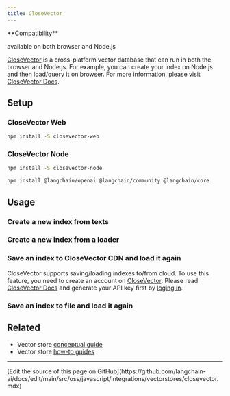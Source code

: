 ```yaml
---
title: CloseVector
---
```


<Tip>
**Compatibility**

available on both browser and Node.js
</Tip>

[CloseVector](https://closevector.getmegaportal.com/) is a cross-platform vector database that can run in both the browser and Node.js. For example, you can create your index on Node.js and then load/query it on browser. For more information, please visit [CloseVector Docs](https://closevector-docs.getmegaportal.com/).

## Setup

### CloseVector Web

```bash npm
npm install -S closevector-web
```
### CloseVector Node

```bash npm
npm install -S closevector-node
```

<IntegrationInstallTooltip/>

```bash npm
npm install @langchain/openai @langchain/community @langchain/core
```

## Usage

### Create a new index from texts


<Closevector />

### Create a new index from a loader


<ClosevectorFromdocs />

### Save an index to CloseVector CDN and load it again

CloseVector supports saving/loading indexes to/from cloud. To use this feature, you need to create an account on [CloseVector](https://closevector.getmegaportal.com/). Please read [CloseVector Docs](https://closevector-docs.getmegaportal.com/) and generate your API key first by [loging in](https://closevector.getmegaportal.com/).


<ClosevectorSaveloadFromcloud />

### Save an index to file and load it again


<ClosevectorSaveload />

## Related

- Vector store [conceptual guide](/oss/javascript/integrations/vectorstores)
- Vector store [how-to guides](/oss/javascript/integrations/vectorstores)

---

<Callout icon="pen-to-square" iconType="regular">
  [Edit the source of this page on GitHub](https://github.com/langchain-ai/docs/edit/main/src/oss/javascript/integrations/vectorstores/closevector.mdx)
</Callout>
